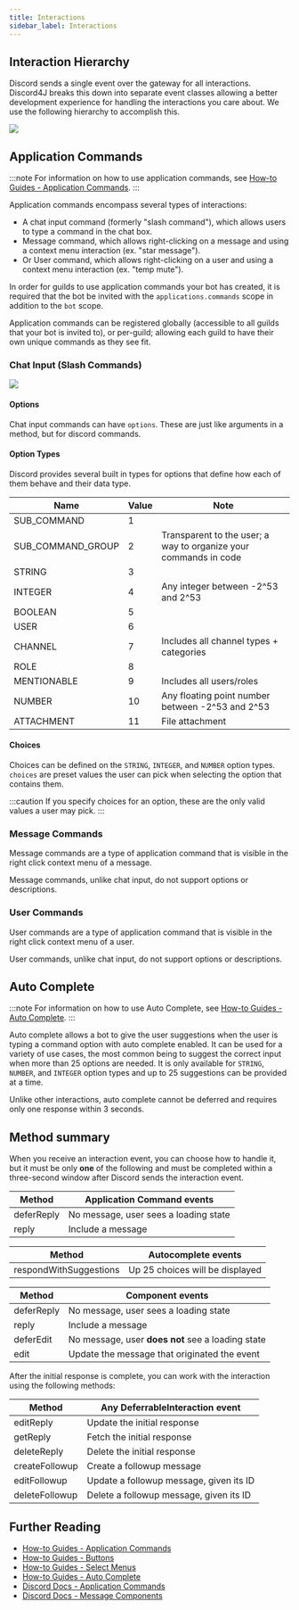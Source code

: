 ```yaml
---
title: Interactions
sidebar_label: Interactions
---
```


## Interaction Hierarchy

Discord sends a single event over the gateway for all interactions. Discord4J breaks this down into separate event classes allowing a better development experience for handling the interactions you care about. We use the following hierarchy to accomplish this.

<img src="/img/interactions/hierarchy.svg" />

## Application Commands

:::note
For information on how to use application commands, see [How-to Guides - Application Commands](/interactions/application-commands).
:::

Application commands encompass several types of interactions:
* A chat input command (formerly "slash command"), which allows users to type a command in the chat box.
* Message command, which allows right-clicking on a message and using a context menu interaction (ex. "star message").
* Or User command, which allows right-clicking on a user and using a context menu interaction (ex. "temp mute").

In order for guilds to use application commands your bot has created, it is required that the bot be invited with the `applications.commands` scope in addition to the `bot` scope.

Application commands can be registered globally (accessible to all guilds that your bot is invited to), or per-guild; allowing each guild to have their own unique commands as they see fit.


### Chat Input (Slash Commands)

<img src="/img/interactions/chat-command-reply.png" />

#### Options
Chat input commands can have `options`. These are just like arguments in a method, but for discord commands.

#### Option Types
Discord provides several built in types for options that define how each of them behave and their data type.

| Name              | Value | Note                                                             |
|-------------------|-------|------------------------------------------------------------------|
| SUB_COMMAND       | 1     |                                                                  |
| SUB_COMMAND_GROUP | 2     | Transparent to the user; a way to organize your commands in code |
| STRING            | 3     |                                                                  |
| INTEGER           | 4     | Any integer between -2^53 and 2^53                               |
| BOOLEAN           | 5     |                                                                  |
| USER              | 6     |                                                                  |
| CHANNEL           | 7     | Includes all channel types + categories                          |
| ROLE              | 8     |                                                                  |
| MENTIONABLE       | 9     | Includes all users/roles                                         |
| NUMBER            | 10    | Any floating point number between -2^53 and 2^53                 |
| ATTACHMENT        | 11    | File attachment                                                  |

#### Choices

Choices can be defined on the `STRING`, `INTEGER`, and `NUMBER` option types. `choices` are preset values the user can pick when selecting the option that contains them.

:::caution
If you specify choices for an option, these are the only valid values a user may pick.
:::

### Message Commands

Message commands are a type of application command that is visible in the right click context menu of a message.

Message commands, unlike chat input, do not support options or descriptions.

### User Commands

User commands are a type of application command that is visible in the right click context menu of a user.

User commands, unlike chat input, do not support options or descriptions.

## Auto Complete

:::note
For information on how to use Auto Complete, see [How-to Guides - Auto Complete](/interactions/auto-complete).
:::

Auto complete allows a bot to give the user suggestions when the user is typing a command option with auto complete enabled.
It can be used for a variety of use cases, the most common being to suggest the correct input when more than 25 options are needed.
It is only available for `STRING`, `NUMBER`, and `INTEGER` option types and up to 25 suggestions can be provided at a time.

Unlike other interactions, auto complete cannot be deferred and requires only one response within 3 seconds.

## Method summary

When you receive an interaction event, you can choose how to handle it, but it must be only **one** of the following
and must be completed within a three-second window after Discord sends the interaction event.

| Method     | Application Command events            |
|------------|---------------------------------------|
| deferReply | No message, user sees a loading state |
| reply      | Include a message                     |

| Method                 | Autocomplete events             |
|------------------------|---------------------------------|
| respondWithSuggestions | Up 25 choices will be displayed |

| Method     | Component events                                  |
|------------|---------------------------------------------------|
| deferReply | No message, user sees a loading state             |
| reply      | Include a message                                 |
| deferEdit  | No message, user **does not** see a loading state |
| edit       | Update the message that originated the event      |

After the initial response is complete, you can work with the interaction using the following methods:

| Method         | Any DeferrableInteraction event                   |
|----------------|---------------------------------------------------|
| editReply      | Update the initial response                       |
| getReply       | Fetch the initial response                        |
| deleteReply    | Delete the initial response                       |
| createFollowup | Create a followup message                         |
| editFollowup   | Update a followup message, given its ID           |
| deleteFollowup | Delete a followup message, given its ID           |


## Further Reading
* [How-to Guides - Application Commands](/interactions/application-commands)
* [How-to Guides - Buttons](/interactions/buttons)
* [How-to Guides - Select Menus](/interactions/select-menus)
* [How-to Guides - Auto Complete](/interactions/auto-complete)
* [Discord Docs - Application Commands](https://discord.com/developers/docs/interactions/application-commands)
* [Discord Docs - Message Components](https://discord.com/developers/docs/interactions/message-components)
